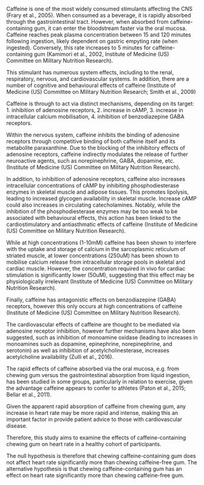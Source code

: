 Caffeine is one of the most widely consumed stimulants affecting the CNS (Frary et al., 2005). When consumed as a beverage, it is rapidly absorbed through the gastrointestinal tract. However, when absorbed from caffeine-containing gum, it can enter the bloodstream faster via the oral mucosa. Caffeine reaches peak plasma concentration between 15 and 120 minutes following ingestion, likely dependent on gastric empyting rate (when ingested). Conversely, this rate increases to 5 minutes for caffeine-containing gum (Kamimori et al., 2002, Institute of Medicine (US) Committee on Military Nutrition Research). 

This stimulant has numerous system effects, including to the renal, respiratory, nervous, and cardiovascular systems. In addition, there are a number of cognitive and behavioural effects of caffeine (Institute of Medicine (US) Committee on Military Nutrition Research; Smith et al., 2009)

Caffeine is through to act via distinct mechanisms, depending on its target: 1. inhibition of adenosine receptors, 2. increase in cAMP, 3. increase in intracellular calcium mobilisation, 4. inhibition of benzodiazepine GABA receptors.

Within the nervous system, caffeine inhibits the binding of adenosine receptors through competitive binding of both caffeine itself and its metabolite paraxanthine. Due to the blocking of the inhibitory effects of adenosine receptors, caffeine indirectly modulates the release of further neuroactive agents, such as norepinephrine, GABA, dopamine, etc. (Institute of Medicine (US) Committee on Military Nutrition Research).

In addition, to inhibition of adenosine receptors, caffeine also increases intracellular concentrations of cAMP by inhibiting phosphodiesterase enzymes in skeletal muscle and adipose tissues. This promotes lipolysis, leading to increased glycogen availability in skeletal muscle. Increase cAMP could also increases in circulating catecholamines. Notably, while the inhibition of the phosphodiesterase enzymes may be too weak to be associated with behavioural effects, this action has been linked to the cardiostimulatory and antiasthmatic effects of caffeine (Institute of Medicine (US) Committee on Military Nutrition Research). 

While at high concentrations (1-10mM) caffeine has been shown to interfere with the uptake and storage of calcium in the sarcoplasmic reticulum of striated muscle, at lower concentrations (250uM) has been shown to mobilise calcium release from intracellular storage pools in skeletal and cardiac muscle. However, the concentration required in vivo for cardiac stimulation is significantly lower (50uM), suggesting that this effect may be physiologically irrelevant (Institute of Medicine (US) Committee on Military Nutrition Research).

Finally, caffeine has antagonistic effects on benzodiazepine (GABA) receptors, however this only occurs at high concentrations of caffeine (Institute of Medicine (US) Committee on Military Nutrition Research).

The cardiovascular effects of caffeine are thought to be mediated via adenosine receptor inhibition, however further mechanisms have also been suggested, such as inhibition of monoamine oxidase (leading to increases in monoamines such as dopamine, epinephrine, norepinephrine, and serotonin) as well as inhibition of acetylcholinesterase, increases acetylcholine availability (Zulli et al., 2016).

The rapid effects of caffeine absorbed via the oral mucosa, e.g. from chewing gum versus the gastrointestinal absorption from liquid ingestion, has been studied in some groups, particularly in relation to exercise, given the advantage caffeine appears to confer to athletes (Paton et al., 2015; Bellar et al., 2011).

Given the apparent rapid absorption of caffeine from chewing gum, any increase in heart rate may be more rapid and intense, making this an important factor in provide patient advice to those with cardiovascular disease.

Therefore, this study aims to examine the effects of caffeine-containing chewing gum on heart rate in a healthy cohort of participants.

The null hypothesis is therefore that chewing caffeine-containing gum does not affect heart rate significantly more than chewing caffeine-free gum.
The alternative hypothesis is that chewing caffeine-containing gum has an effect on heart rate significantly more than chewing caffeine-free gum.